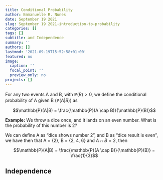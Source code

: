 ```yaml
---
title: Conditional Probability
author: Emmanuelle R. Nunes
date: September 19 2021
slug: September 19 2021-introduction-to-probability
categories: []
tags: []
subtitle: and Independence
summary: ''
authors: []
lastmod: '2021-09-19T15:52:58+01:00'
featured: no
image:
  caption: ''
  focal_point: ''
  preview_only: no
projects: []
---
```


For any two events A and B, with $\mathbb{P}(B) > 0$, we define the conditional probability of A given B ($\mathbb{P}(A|B)$) as

$$\mathbb{P}(A|B) = \frac{\mathbb{P}(A \cap B)}{\mathbb{P}(B)}$$

**Example:** We throw a dice once, and it lands on an even number. What is the probability of this number is 2?

We can define A as "dice shows number 2", and B as "dice result is even", we have then that A = {2}, B = {2, 4, 6} and $A \cap B = {2}$, then

$$\mathbb{P}(A|B) = \frac{\mathbb{P}(A \cap B)}{\mathbb{P}(B)} = \frac{1}{3}$$

## Independence

